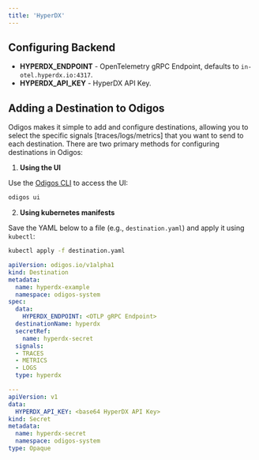 ```yaml
---
title: 'HyperDX'
---
```


## Configuring Backend

- **HYPERDX_ENDPOINT** - OpenTelemetry gRPC Endpoint, defaults to `in-otel.hyperdx.io:4317`.
- **HYPERDX_API_KEY** - HyperDX API Key.

## Adding a Destination to Odigos

Odigos makes it simple to add and configure destinations, allowing you to select the specific signals [traces/logs/metrics] that you want to send to each destination. There are two primary methods for configuring destinations in Odigos:

1. **Using the UI**

Use the [Odigos CLI](https://docs.odigos.io/cli/odigos_ui) to access the UI:

```bash
odigos ui
```

2. **Using kubernetes manifests**

Save the YAML below to a file (e.g., `destination.yaml`) and apply it using `kubectl`:

```bash
kubectl apply -f destination.yaml
```


```yaml
apiVersion: odigos.io/v1alpha1
kind: Destination
metadata:
  name: hyperdx-example
  namespace: odigos-system
spec:
  data:
    HYPERDX_ENDPOINT: <OTLP gRPC Endpoint>
  destinationName: hyperdx
  secretRef:
    name: hyperdx-secret
  signals:
  - TRACES
  - METRICS
  - LOGS
  type: hyperdx

---
apiVersion: v1
data:
  HYPERDX_API_KEY: <base64 HyperDX API Key>
kind: Secret
metadata:
  name: hyperdx-secret
  namespace: odigos-system
type: Opaque
```